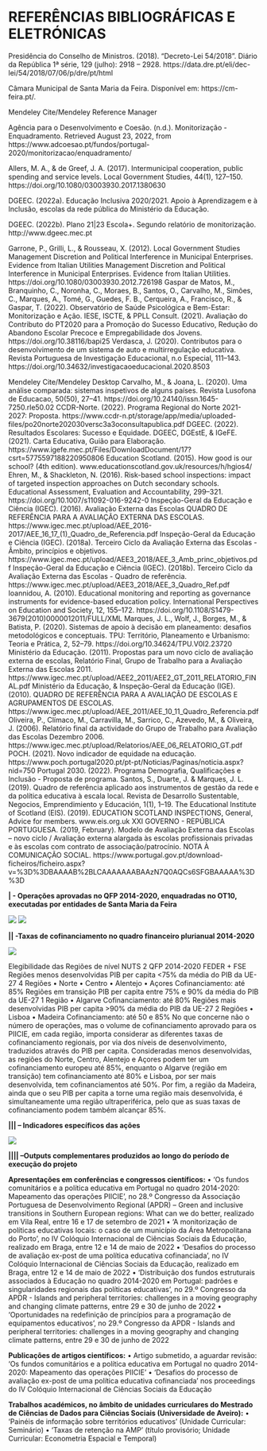 # REFERÊNCIAS BIBLIOGRÁFICAS E ELETRÓNICAS{-}

Presidência do Conselho de Ministros. (2018). “Decreto-Lei 54/2018”. Diário da República 1ª série, 129 (julho): 2918 – 2928. https://data.dre.pt/eli/dec-lei/54/2018/07/06/p/dre/pt/html

Câmara Municipal de Santa Maria da Feira. Disponível em: https://cm-feira.pt/.

Mendeley Cite/Mendeley Reference Manager  

Agência para o Desenvolvimento e Coesão. (n.d.). Monitorização - Enquadramento. Retrieved August 23, 2022, from https://www.adcoesao.pt/fundos/portugal-2020/monitorizacao/enquadramento/  

Allers, M. A., & de Greef, J. A. (2017). Intermunicipal cooperation, public spending and service levels. Local Government Studies, 44(1), 127–150. https://doi.org/10.1080/03003930.2017.1380630

DGEEC. (2022a). Educação Inclusiva 2020/2021. Apoio à Aprendizagem e à Inclusão, escolas da rede pública do Ministério da Educação.  

DGEEC. (2022b). Plano 21|23 Escola+. Segundo relatório de monitorização. http://www.dgeec.mec.pt  

Garrone, P., Grilli, L., & Rousseau, X. (2012). Local Government Studies Management Discretion and Political Interference in Municipal Enterprises. Evidence from Italian Utilities Management Discretion and Political Interference in Municipal Enterprises. Evidence from Italian Utilities. https://doi.org/10.1080/03003930.2012.726198
Gaspar de Matos, M., Branquinho, C., Noronha, C., Moraes, B., Santos, O., Carvalho, M., Simões, C., Marques, A., Tomé, G., Guedes, F. B., Cerqueira, A., Francisco, R., & Gaspar, T. (2022). Observatório de Saúde Psicológica e Bem-Estar: Monitorização e Ação.
IESE, ISCTE, & PPLL Consult. (2021). Avaliação do Contributo do PT2020 para a Promoção do Sucesso Educativo, Redução do Abandono Escolar Precoce e Empregabilidade dos Jovens. https://doi.org/10.38116/bapi25
Verdasca, J. (2020). Contributos para o desenvolvimento de um sistema de auto e multirregulação educativa. Revista Portuguesa de Investigação Educacional, n.o Especial, 111–143. https://doi.org/10.34632/investigacaoeducacional.2020.8503
 
Mendeley Cite/Mendeley Desktop
Carvalho, M., & Joana, L. (2020). Uma análise comparada: sistemas inspetivos de alguns países. Revista Lusofona de Educacao, 50(50), 27–41. https://doi.org/10.24140/issn.1645-7250.rle50.02
CCDR-Norte. (2022). Programa Regional do Norte 2021-2027: Proposta. https://www.ccdr-n.pt/storage/app/media/uploaded-files/po20norte202030versc3a3oconsultapublica.pdf
DGEEC. (2022). Resultados Escolares: Sucesso e Equidade.
DGEEC, DGEstE, & IGeFE. (2021). Carta Educativa, Guião para Elaboração. https://www.igefe.mec.pt/Files/DownloadDocument/17?csrt=5775597188220950806
Education Scotland. (2015). How good is our school? (4th edition). www.educationscotland.gov.uk/resources/h/hgios4/
Ehren, M., & Shackleton, N. (2016). Risk-based school inspections: impact of targeted inspection approaches on Dutch secondary schools. Educational Assessment, Evaluation and Accountability, 299–321. https://doi.org/10.1007/s11092-016-9242-0
Inspeção-Geral da Educação e Ciência (IGEC). (2016). Avaliação Externa das Escolas QUADRO DE REFERÊNCIA PARA A AVALIAÇÃO EXTERNA DAS ESCOLAS. https://www.igec.mec.pt/upload/AEE_2016-2017/AEE_16_17_(1)_Quadro_de_Referencia.pdf
Inspeção-Geral da Educação e Ciência (IGEC). (2018a). Terceiro Ciclo da Avaliação Externa das Escolas - Âmbito, princípios e objetivos. https://www.igec.mec.pt/upload/AEE3_2018/AEE_3_Amb_princ_objetivos.pdf
Inspeção-Geral da Educação e Ciência (IGEC). (2018b). Terceiro Ciclo da Avaliação Externa das Escolas - Quadro de referência. https://www.igec.mec.pt/upload/AEE3_2018/AEE_3_Quadro_Ref.pdf
Ioannidou, A. (2010). Educational monitoring and reporting as governance instruments for evidence-based education policy. International Perspectives on Education and Society, 12, 155–172. https://doi.org/10.1108/S1479-3679(2010)0000012011/FULL/XML
Marques, J. L., Wolf, J., Borges, M., & Batista, P. (2020). Sistemas de apoio à decisão em planeamento: desafios metodológicos e conceptuais. TPU: Território, Planeamento e Urbanismo: Teoria e Prática, 2, 52–79. https://doi.org/10.34624/TPU.V0I2.23720
Ministério da Educação. (2011). Propostas para um novo ciclo de avaliação externa de escolas, Relatório Final, Grupo de Trabalho para a Avaliação Externa das Escolas 2011. https://www.igec.mec.pt/upload/AEE2_2011/AEE2_GT_2011_RELATORIO_FINAL.pdf
Ministério da Educação, & Inspeção-Geral da Educação (IGE). (2010). QUADRO DE REFERÊNCIA PARA A AVALIAÇÃO DE ESCOLAS E AGRUPAMENTOS DE ESCOLAS. https://www.igec.mec.pt/upload/AEE_2011/AEE_10_11_Quadro_Referencia.pdf
Oliveira, P., Clímaco, M., Carravilla, M., Sarrico, C., Azevedo, M., & Oliveira, J. (2006). Relatório final da actividade do Grupo de Trabalho para Avaliação das Escolas Dezembro 2006. https://www.igec.mec.pt/upload/Relatorios/AEE_06_RELATORIO_GT.pdf
POCH. (2021). Novo indicador de equidade na educação. https://www.poch.portugal2020.pt/pt-pt/Noticias/Paginas/noticia.aspx?nid=750
Portugal 2030. (2022). Programa Demografia, Qualificações e Inclusão - Proposta de programa.
Santos, S., Duarte, J. & Marques, J. L. (2019). Quadro de referência aplicado aos instrumentos de gestão da rede e da política educativa à escala local. Revista de Desarrollo Sustentable, Negocios, Emprendimiento y Educación, 1(1), 1–19.
The Educational Institute of Scotland (EIS). (2019). EDUCATION SCOTLAND INSPECTIONS, General, Advice for members. www.eis.org.uk
XXI GOVERNO - REPÚBLICA PORTUGUESA. (2019, February). Modelo de Avaliação Externa das Escolas – novo ciclo / Avaliação externa alargada às escolas profissionais privadas e às escolas com contrato de associação/patrocínio. NOTA À COMUNICAÇÃO SOCIAL. https://www.portugal.gov.pt/download-ficheiros/ficheiro.aspx?v=%3D%3DBAAAAB%2BLCAAAAAAABAAzN7Q0AQCs6SFGBAAAAA%3D%3D

**| - Operações aprovadas no QFP 2014-2020, enquadradas no OT10, executadas por entidades de Santa Maria da Feira **

![](C:\Users\julio\Downloads\bookPoat/_bookdown_files/_main_files/img15.jpg)
![](C:\Users\julio\Downloads\bookPoat/_bookdown_files/_main_files/img16.jpg)


**|| -Taxas de cofinanciamento no quadro financeiro plurianual 2014-2020**

![](C:\Users\julio\Downloads\bookPoat/_bookdown_files/_main_files/img17.jpg)

Elegibilidade das Regiões de nível NUTS 2	QFP 2014-2020
FEDER + FSE
Regiões menos desenvolvidas
PIB per capita <75% da média do PIB da UE-27	4 Regiões
•	Norte
•	Centro
•	Alentejo
•	Açores
Cofinanciamento: até 85%
Regiões em transição
PIB per capita entre 75% e 90% da média do PIB da UE-27	1 Região
•	Algarve
Cofinanciamento: até 80%
Regiões mais desenvolvidas
PIB per capita >90% da média do PIB da UE-27	2 Regiões
•	Lisboa
•	Madeira
Cofinanciamento: até 50 e 85%
No que concerne não o número de operações, mas o volume de cofinanciamento aprovado para os PIICIE, em cada região, importa considerar as diferentes taxas de cofinanciamento regionais, por via dos níveis de desenvolvimento, traduzidos através do PIB per capita. Consideradas menos desenvolvidas, as regiões do Norte, Centro, Alentejo e Açores podem ter um cofinanciamento europeu até 85%, enquanto o Algarve (região em transição) tem cofinanciamento até 80% e Lisboa, por ser mais desenvolvida, tem cofinanciamentos até 50%. Por fim, a região da Madeira, ainda que o seu PIB per capita a torne uma região mais desenvolvida, é simultaneamente uma região ultraperiférica, pelo que as suas taxas de cofinanciamento podem também alcançar 85%.

**||| – Indicadores específicos das ações**

![](C:\Users\julio\Downloads\bookPoat/_bookdown_files/_main_files/img18.jpg)

**|||| –Outputs complementares produzidos ao longo do período de execução do projeto**

**Apresentações em conferências e congressos científicos:**
•	‘Os fundos comunitários e a política educativa em Portugal no quadro 2014-2020: Mapeamento das operações PIICIE’, no 28.º Congresso da Associação Portuguesa de Desenvolvimento Regional (APDR) – Green and inclusive transitions in Southern European regions: What can we do better, realizado em Vila Real, entre 16 e 17 de setembro de 2021 
•	‘A monitorização de políticas educativas locais: o caso de um município da Área Metropolitana do Porto’, no IV Colóquio Internacional de Ciências Sociais da Educação, realizado em Braga, entre 12 e 14 de maio de 2022
•	‘Desafios do processo de avaliação ex-post de uma política educativa cofinanciada’, no IV Colóquio Internacional de Ciências Sociais da Educação, realizado em Braga, entre 12 e 14 de maio de 2022
•	‘Distribuição dos fundos estruturais associados à Educação no quadro 2014-2020 em Portugal: padrões e singularidades regionais das políticas educativas’, no 29.º Congresso da APDR - Islands and peripheral territories: challenges in a moving geography and changing climate patterns, entre 29 e 30 de junho de 2022
•	‘Oportunidades na redefinição de princípios para a programação de equipamentos educativos’, no 29.º Congresso da APDR - Islands and peripheral territories: challenges in a moving geography and changing climate patterns, entre 29 e 30 de junho de 2022

**Publicações de artigos científicos:**
•	Artigo submetido, a aguardar revisão: ‘Os fundos comunitários e a política educativa em Portugal no quadro 2014-2020: Mapeamento das operações PIICIE’
•	‘Desafios do processo de avaliação ex-post de uma política educativa cofinanciada’ nos proceedings do IV Colóquio Internacional de Ciências Sociais da Educação

**Trabalhos académicos, no âmbito de unidades curriculares do Mestrado de Ciências de Dados para Ciências Sociais (Universidade de Aveiro):**
•	‘Painéis de informação sobre territórios educativos’ (Unidade Curricular: Seminário)
•	‘Taxas de retenção na AMP’ (título provisório; Unidade Curricular: Econometria Espacial e Temporal)

